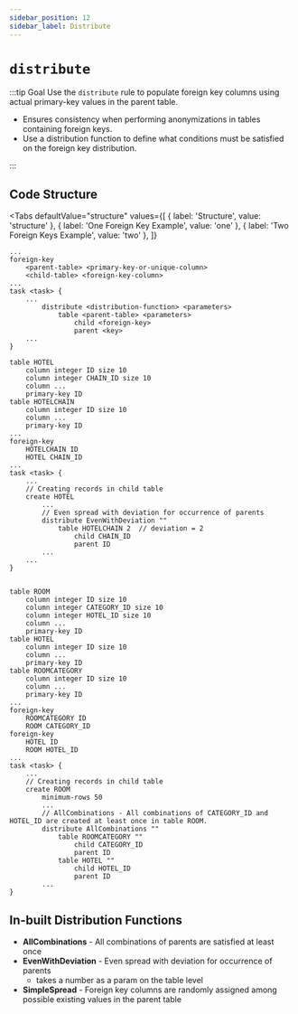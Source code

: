 ```yaml
---
sidebar_position: 12
sidebar_label: Distribute
---
```



# `distribute`

:::tip Goal
Use the `distribute` rule to populate foreign key columns using actual primary-key values in the parent table.

- Ensures consistency when performing anonymizations in tables containing foreign keys.
- Use a distribution function to define what conditions must be satisfied on the foreign key distribution.

:::

## Code Structure

<Tabs
  defaultValue="structure"
  values={[
    { label: 'Structure', value: 'structure' },
	{ label: 'One Foreign Key Example', value: 'one' },
	{ label: 'Two Foreign Keys Example', value: 'two' },
  ]}
>

<TabItem value="structure">

```ano
...
foreign-key
    <parent-table> <primary-key-or-unique-column>
    <child-table> <foreign-key-column>
...
task <task> {
    ...
        distribute <distribution-function> <parameters>
            table <parent-table> <parameters>
                child <foreign-key>
                parent <key>
    ...
}
```

</TabItem>

<TabItem value="one">

```ano
table HOTEL
    column integer ID size 10
    column integer CHAIN_ID size 10
    column ...
    primary-key ID
table HOTELCHAIN
    column integer ID size 10
    column ...
    primary-key ID
...
foreign-key
    HOTELCHAIN ID
    HOTEL CHAIN_ID
...
task <task> {
    ...
    // Creating records in child table
    create HOTEL
        ...
        // Even spread with deviation for occurrence of parents
        distribute EvenWithDeviation ""
            table HOTELCHAIN 2  // deviation = 2
                child CHAIN_ID
                parent ID
        ...
    ...
}
```

</TabItem>

<TabItem value="two">

```ano

table ROOM
    column integer ID size 10
    column integer CATEGORY_ID size 10
    column integer HOTEL_ID size 10
    column ...
    primary-key ID
table HOTEL
    column integer ID size 10
    column ...
    primary-key ID
table ROOMCATEGORY
    column integer ID size 10
    column ...
    primary-key ID
...
foreign-key
    ROOMCATEGORY ID
    ROOM CATEGORY_ID
foreign-key
    HOTEL ID
    ROOM HOTEL_ID
...
task <task> {
    ...
    // Creating records in child table
    create ROOM
        minimum-rows 50
        ...
        // AllCombinations - All combinations of CATEGORY_ID and HOTEL_ID are created at least once in table ROOM.
        distribute AllCombinations ""
            table ROOMCATEGORY ""
                child CATEGORY_ID
                parent ID
            table HOTEL ""
                child HOTEL_ID
                parent ID
        ...
}
```

</TabItem>
</Tabs>

## In-built Distribution Functions

- **AllCombinations** - All combinations of parents are satisfied at least once
- **EvenWithDeviation** - Even spread with deviation for occurrence of parents
  - takes a number as a param on the table level
- **SimpleSpread** - Foreign key columns are randomly assigned among possible existing values in the parent table

